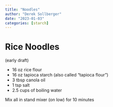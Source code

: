 ```yaml
---
title: "Noodles"
author: "Derek Sollberger"
date: "2023-01-03"
categories: [starch]
---
```


# Rice Noodles

(early draft)

* 16 oz rice flour
* 16 oz tapioca starch (also called "tapioca flour")
* 3 tbsp canola oil
* 1 tsp salt
* 2.5 cups of boiling water

Mix all in stand mixer (on low) for 10 minutes